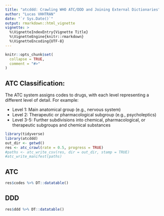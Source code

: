 ```yaml
---
title: "atcddd: Crawling WHO ATC/DDD and Joining External Dictionaries"
author: "Lucas VHHTRAN"
date: "`r Sys.Date()`"
output: rmarkdown::html_vignette
vignette: >
  %\VignetteIndexEntry{Vignette Title}
  %\VignetteEngine{knitr::rmarkdown}
  %\VignetteEncoding{UTF-8}
---
```


```r
knitr::opts_chunk$set(
  collapse = TRUE,
  comment = "#>"
)
```


## ATC Classification:
The ATC system assigns codes to drugs, with each level representing a different level of detail. For example: 

+ Level 1: Main anatomical group (e.g., nervous system) 
+ Level 2: Therapeutic or pharmacological subgroup (e.g., psycholeptics) 
+ Level 3-5: Further subdivisions into chemical, pharmacological, or therapeutic subgroups and chemical substances 







```r
library(tidyverse)
library(atcddd)
out_dir <- getwd()
res <- atc_crawl(rate = 0.5, progress = TRUE)
#paths <- atc_write_csv(res, dir = out_dir, stamp = TRUE)
#atc_write_manifest(paths)
```
## ATC
```r
res$codes %>% DT::datatable()
```


## DDD
```r
res$ddd %>% DT::datatable()
```




